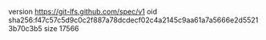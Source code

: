 version https://git-lfs.github.com/spec/v1
oid sha256:f47c57c5d9c0c2f887a78dcdecf02c4a2145c9aa61a7a5666e2d55213b70c3b5
size 17566
